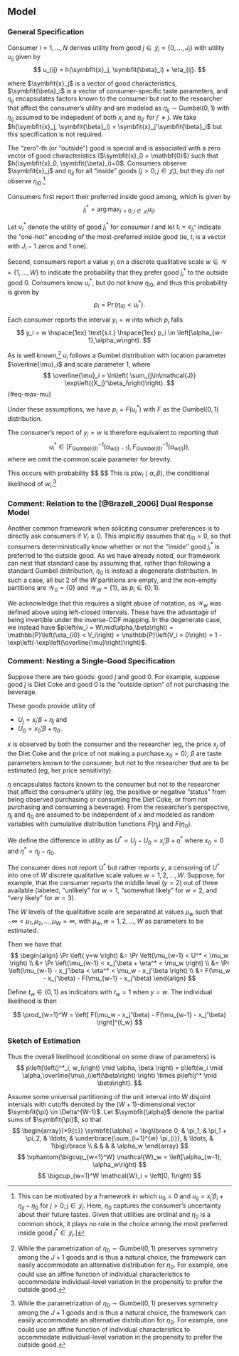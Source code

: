## Model {#sec-model}

### General Specification

Consumer $i=1,\ldots,N$ derives utility from good $j \in \mathcal{J}_i =  \lbrace 0,\ldots,J_i \rbrace$ with utility $u_{ij}$ given by
$$
u_{ij} = h(\symbfit{x}_j, \symbfit{\beta}_i) + \eta_{ij}.
$$

where $\symbfit{x}_j$ is a vector of good characteristics, $\symbfit{\beta}_i$ is a vector of consumer-specific taste parameters, and $\eta_{ij}$ encapsulates factors known to the consumer but not to the researcher that affect the consumer’s utility and are modeled as $\eta_{ij} \sim \text{Gumbel} \left( 0,1 \right)$ with $\eta_{ij}$ assumed to be indepedent of both $x_j$ and $\eta_{ij'}$ for $j' \ne j$. We take $h(\symbfit{x}_j, \symbfit{\beta}_i) = \symbfit{x}_j'\symbfit{\beta}_i$ but this specification is not required.

The "zero"-th (or "outside") good is special and is associated with a zero vector of good characteristics ($\symbfit{x}_0 = \mathbf{0}$) such that $h(\symbfit{x}_0, \symbfit{\beta}_i)=0$. Consumers observe $\symbfit{x}_j$ and $\eta_{ij}$ for all "inside" goods ($j>0; j \in \mathcal{J}_i$), but they _do not_ observe $\eta_{i0}$.[^1]

[^1]: This can be motivated by a framework in which $u_0 = 0$ and $u_{ij} = {x_j}'\beta_i + \eta_{ij} - \eta_0$ for $j>0; j \in \mathcal{J}_i$. Here, $\eta_0$ captures the consumer's uncertainty about their future tastes. Given that utilities are ordinal and $\eta_0$ is a common shock, it plays no role in the choice among the most preferred inside good $j^* \in \mathcal{J}_i$.]

Consumers first report their preferred inside good among, which is given by
$$
j^*_i = \arg\max_{j>0; j \in \mathcal{J}_i} u_{ij}.
$$

Let $u_i^*$ denote the utility of good $j^*_i$ for consumer $i$ and let $t_i = e_{j_i^*}$ indicate the "one-hot" encoding of the most-preferred inside good (ie, $t_i$ is a vector with $J_i-1$ zeros and $1$ one).

Second, consumers report a value $y_i$ on a discrete qualitative scale $w \in \mathcal{W} = \lbrace 1, \ldots, W \rbrace$ to indicate the probability that they prefer good $j^*_i$ to the outside good 0. Consumers know $u_i^*$, but do not know $\eta_{i0}$, and thus this probability is given by
$$
p_i = \Pr \left( \eta_{i0} < u_i^* \right).
$$

Each consumer reports the interval $y_i=w$ into which $p_i$ falls
$$
y_i = w \hspace{1ex} \text{s.t.} \hspace{1ex} p_i \in \left[\alpha_{w-1},\alpha_w\right).
$$

As is well known,[^2] $u_i$ follows a Gumbel distribution with location parameter $\overline{\mu}_i$ and scale parameter $1$, where
$$
\overline{\mu}_i = \ln\left( \sum_{j\in\mathcal{J}} \exp\left({X_j}'\beta_i\right)\right).
$$ {#eq-max-mu}

[^2]: For example, see [@Mcfadden_1981] and [@Cardell_1997].

Under these assumptions, we have $p_i = F\left( u_i^* \right)$ with $F$ as the $\text{Gumbel} \left( 0,1 \right)$ distribution.

The consumer's report of $y_i=w$ is therefore equivalent to reporting that
$$
    u_i^* \in \left[
        F^{-1}_{\text{Gumbel}\left(0\right)}\left(\alpha_{w\left(i\right)-1}\right),
        F^{-1}_{\text{Gumbel}\left(0\right)}\left(\alpha_{w\left(i\right)}\right)
    \right),
$$
where we omit the common scale parameter for brevity.

This occurs with probability
$$
\begin{align}
    \Pr\left(u_i^* \in \mathcal{W}_{w\left(i\right)}\right) 
    
    &= F_{\text{Gumbel}\left(\overline{\mu}\right)}\left(F^{-1}_{\text{Gumbel}\left(0\right)}\left(\alpha_{w\left(i\right)}\right)\right) - F_{\text{Gumbel}\left(\overline{\mu}\right)}\left(F^{-1}_{\text{Gumbel}\left(0\right)}\left(\alpha_{w\left(i\right)-1}\right)\right) \\
    
    &= \left({\alpha_{w\left(i\right)}}\right)^{\exp\left(\overline{\mu}\right)} - \left({\alpha_{w\left(i\right)-1}}\right)^{\exp\left(\overline{\mu}\right)}.
\end{align}
$$
This is $p\left(w_i\mid \alpha, \beta\right)$, the conditional likelihood of $w_i$.[^2]

[^2]: While the parametrization of $\eta_0 \sim \text{Gumbel}\left(0,1\right)$ preserves symmetry among the $J+1$ goods and is thus a natural choice, the framework can easily accommodate an alternative distribution for $\eta_0$. For example, one could use an affine function of individual characteristics to accommodate individual-level variation in the propensity to prefer the outside good.


### Comment: Relation to the [@Brazell_2006] Dual Response Model

Another common framework when soliciting consumer preferences is to directly ask consumers if $V_i \ge 0$. This implicitly assumes that $\eta_{i0} = 0$, so that consumers deterministically know whether or not the ''inside'' good $j^*_i$ is preferred to the outside good. As we have already noted, our framework can nest that standard case by assuming that, rather than following a standard Gumbel distribution, $\eta_0$ is instead a degenerate distribution. In such a case, all but 2 of the $W$ partitions are empty, and the non-empty partitions are $\mathcal{W}_0 = \left\lbrace 0 \right\rbrace$ and $\mathcal{W}_W = \left\lbrace 1\right\rbrace$, as $p_i \in \left\lbrace 0, 1\right\rbrace$.

We acknowledge that this requires a slight abuse of notation, as $\mathcal{W}_w$ was defined above using left-closed intervals. These have the advantage of being invertible under the inverse-CDF mapping. In the degenerate case, we instead have $p\left(w_i = W\mid\alpha,\beta\right) = \mathbb{P}\left(\eta_{i0} < V_i\right) = \mathbb{P}\left(V_i > 0\right) = 1 - \exp\left(-\exp\left(\overline{\mu}\right)\right)$.


### Comment: Nesting a Single-Good Specification

Suppose there are two goods: good $j$ and good $0$. For example, suppose good $j$ is Diet Coke and good 0 is the "outside option" of not purchasing the beverage.

These goods provide utility of 

- $U_j = x_j'\beta + \eta_j$ and 
- $U_0 = x_0'\beta + \eta_0$. 

$x$ is observed by both the consumer and the researcher (eg, the price $x_j$ of the Diet Coke and the price of not making a purchase $x_0=0$); $\beta$ are taste parameters known to the consumer, but not to the researcher that are to be estimated (eg, her price sensitivity). 

$\eta$ encapsulates factors known to the consumer but not to the researcher that affect the consumer's utility (eg, the positive or negative "status" from being observed purchasing or consuming the Diet Coke, or from not purchasing and consuming a beverage). From the researcher's perspective, $\eta_j$ and $\eta_0$ are assumed to be independent of $x$ and modeled as random variables with cumulative distribution functions $F(\eta_j)$ and $F(\eta_0)$.

We define the difference in utility as $U^* = U_j - U_0 = x_j'\beta + \eta^*$ where $x_0 = 0$ and $\eta^* = \eta_j - \eta_0$.

The consumer does not report $U^*$ but rather reports $y$, a censoring of $U^*$ into one of $W$ discrete qualitative scale values $w=1,2,\ldots,W$. Suppose, for example, that the consumer reports the middle level ($y=2$) out of three available (labeled, "unlikely" for $w=1$, "somewhat likely" for $w=2$, and "very likely" for $w=3$).

The $W$ levels of the qualitative scale are separated at values $\mu_w$ such that $-\infty < \mu_1, \mu_2, \ldots, \mu_W = \infty$, with $\mu_w, w=1,2,\ldots,W$ as parameters to be estimated. 

Then we have that 
$$
\begin{align}
    \Pr \left( y=w \right) 
    &= \Pr \left(\mu_{w-1} < U^* < \mu_w \right) \\
    &= \Pr \left(\mu_{w-1} < x_j'\beta + \eta^* < \mu_w \right) \\
    &= \Pr \left(\mu_{w-1} - x_j'\beta < \eta^* < \mu_w - x_j'\beta \right) \\
    &= F(\mu_w - x_j'\beta) - F(\mu_{w-1} - x_j'\beta)
\end{align}
$$

Define $t_w \in \lbrace 0,1 \rbrace$ as indicators with $t_w=1$ when $y=w$. The individual likelihood is then 

$$
\prod_{w=1}^W =  \left[ F(\mu_w - x_j'\beta) - F(\mu_{w-1} - x_j'\beta) \right]^{t_w}
$$
 


### Sketch of Estimation

\begin{itemize}
    \item Specify hyper-parameters governing the prior distribution of $\left(\symbf{\pi}, \symbf{\beta}\right)$. There is a relatively large amount of flexibility in the prior distribution over $\beta$. $\symbf{\pi} \sim \text{Dirichlet}$ deterministically maps to $\symbf{\alpha}$.
    \item (First Branch) Given draws of $\left(\alpha, \beta\right)$, the probability that consumer $i$ reports $j^*_i$ is given by a softmax
        $$
        p\left(j^*_i \mid \alpha, \beta\right) = p\left(j^*_i \mid \beta\right) = \frac{\exp\left({X_j}'\beta_i\right)}{\sum_{j'\in\mathcal{J}}\exp\left({X_{j'}}'\beta_i\right)}
        $$
    \item (Second Branch) Given $\left(\alpha, \beta\right)$, the probability that consumer $i$ reports $w_i$ is given by
    $$
        p\left(w_i \mid \alpha,\beta, j^*_i\right) = p\left(w_i\mid \alpha, \beta\right) =  \left({\alpha_{w\left(i\right)}}\right)^{\exp\left(\overline{\mu}\right)} - \left({\alpha_{w\left(i\right)-1}}\right)^{\exp\left(\overline{\mu}\right)}
    $$
    where $\overline{\mu}_i\left(\beta_i\right)$ is a function of consumer $i$'s tastes $\beta_i$ and the design matrix $X$ (@eq-max-mu). Note that the observed choice $j^*_i$ is irrelevant for this likelihood.
\end{itemize}

Thus the overall likelihood (conditional on some draw of parameters) is
$$
    p\left(\left(j^*_i, w_i\right) \mid \alpha, \beta \right) = p\left(w_i \mid \alpha,\overline{\mu}_i\left(\beta\right) \right) \times p\left(j^* \mid \beta\right).
$$

Assume some universal partitioning of the unit interval into $W$ disjoint intervals with cutoffs denoted by the $\left(W+1\right)$-dimensional vector $\symbfit{\pi} \in \Delta^{W-1}$. Let $\symbfit{\alpha}$ denote the partial sums of $\symbfit{\pi}$, so that
$$
    \begin{array}{*9{c}}
       \symbfit{\alpha}  = \big\lbrace 0, & \pi_1, & \pi_1 + \pi_2, & \ldots, & \underbrace{\sum_{i=1}^{w} \pi_{i}}, & \ldots, & 1\big\rbrace \\
         & & & & \alpha_w 
    \end{array}
$$
$$
    \vphantom{\bigcup_{w=1}^W} \mathcal{W}_w = \left[\alpha_{w-1}, \alpha_w\right)
$$
$$
    \bigcup_{w=1}^W \mathcal{W}_i = \left[0, 1\right)
$$


